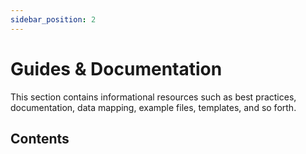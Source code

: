```yaml
---
sidebar_position: 2
---
```


# Guides & Documentation

This section contains informational resources such as best practices, documentation, data mapping, example files, templates, and so forth.


## Contents


<DocCardList />
